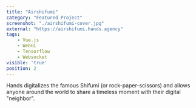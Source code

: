 ```yaml
---
title: "Airshifumi"
category: "Featured Project"
screenshot: "./airshifumi-cover.jpg"
external: "https://airshifumi.hands.agency"
tags:
    - Vue.js
    - WebGL
    - Tensorflow
    - Websocket
visible: 'true'
position: 2
---
```


Hands digitalizes the famous Shifumi (or rock-paper-scissors) and allows anyone around the world to share a timeless moment with their digital "neighbor".